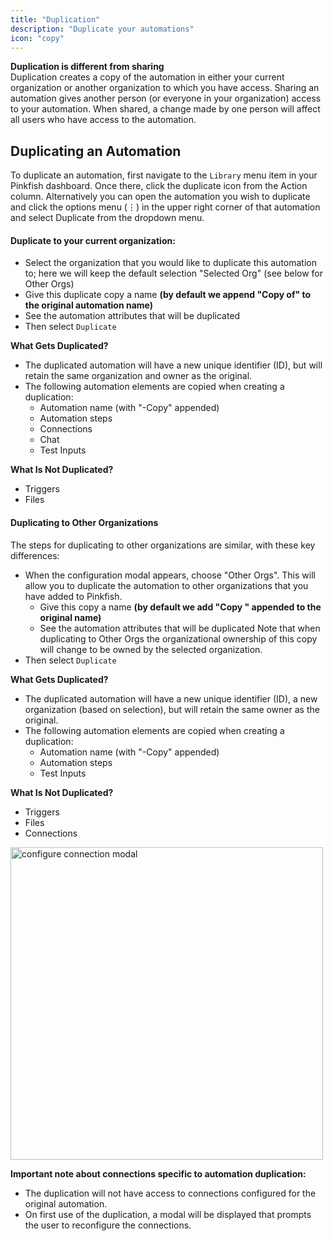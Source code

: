 ```yaml
---
title: "Duplication"
description: "Duplicate your automations"
icon: "copy"
---
```


**Duplication is different from sharing**  
Duplication creates a copy of the automation in either your current organization or another organization to which you have access. Sharing an automation gives another person (or everyone in your organization) access to your automation. When shared, a change made by one person will affect all users who have access to the automation.

## Duplicating an Automation
To duplicate an automation, first navigate to the `Library` menu item in your Pinkfish dashboard. Once there, click the duplicate icon from the Action column. Alternatively you can open the automation you wish to duplicate and click the options menu (⋮) in the upper right corner of that automation and select Duplicate from the dropdown menu.

#### Duplicate to your current organization:

- Select the organization that you would like to duplicate this automation to; here we will keep the default selection "Selected Org" (see below for Other Orgs)
- Give this duplicate copy a name **(by default we append "Copy of" to the original automation name)**
- See the automation attributes that will be duplicated
- Then select `Duplicate`

**What Gets Duplicated?**
- The duplicated automation will have a new unique identifier (ID), but will retain the same organization and owner as the original.
- The following automation elements are copied when creating a duplication:
  - Automation name (with "-Copy" appended)
  - Automation steps
  - Connections
  - Chat
  - Test Inputs

**What Is Not Duplicated?**
- Triggers
- Files

#### Duplicating to Other Organizations
The steps for duplicating to other organizations are similar, with these key differences:

- When the configuration modal appears, choose "Other Orgs". This will allow you to duplicate the automation to other organizations that you have added to Pinkfish.
  - Give this copy a name **(by default we add "Copy " appended to the original name)**
  - See the automation attributes that will be duplicated
  <Info> Note that when duplicating to Other Orgs the organizational ownership of this copy will change to be owned by the selected organization.</Info>
- Then select `Duplicate`

**What Gets Duplicated?**
- The duplicated automation will have a new unique identifier (ID), a new organization (based on selection), but will retain the same owner as the original.
- The following automation elements are copied when creating a duplication:
  - Automation name (with "-Copy" appended)
  - Automation steps
  - Test Inputs

**What Is Not Duplicated?**
- Triggers
- Files
- Connections

<img src="/images/examples/configure_connection_modal.png" alt="configure connection modal" width="500" />

<Info>**Important note about connections specific to automation duplication:**
- The duplication will not have access to connections configured for the original automation. 
- On first use of the duplication, a modal will be displayed that prompts the user to reconfigure the connections.</Info>